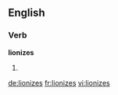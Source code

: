 ==English==

===Verb===
'''lionizes'''

# {{third-person singular of|[[lionize]]}}

[[de:lionizes]]
[[fr:lionizes]]
[[vi:lionizes]]